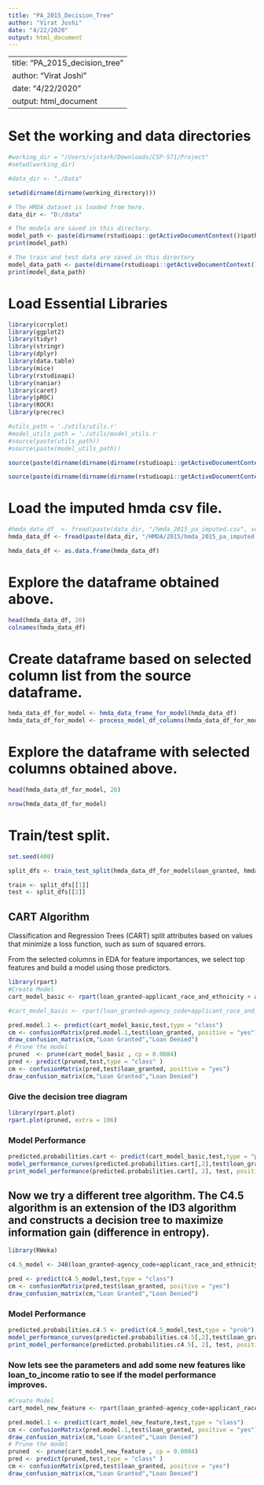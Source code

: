 ---
title: "PA_2015_Decision_Tree"
author: "Virat Joshi"
date: "4/22/2020"
output: html_document
---
---
title: "PA_2015_decision_tree"
author: "Virat Joshi"
date: "4/22/2020"
output: html_document
---

# Set the working and data directories
```{r}
#working_dir = "/Users/vjstark/Downloads/CSP-571/Project"
#setwd(working_dir)

#data_dir <- "./Data"

setwd(dirname(dirname(working_directory)))

# The HMDA dataset is loaded from here.
data_dir <- "D:/data"

```

```{r}
# The models are saved in this directory.
model_path <- paste(dirname(rstudioapi::getActiveDocumentContext()$path), "models", sep = "/")
print(model_path)

# The train and test data are saved in this directory
model_data_path <- paste(dirname(rstudioapi::getActiveDocumentContext()$path), "data", sep = "/")
print(model_data_path)

```


# Load Essential Libraries
```{r}
library(corrplot)
library(ggplot2)
library(tidyr)
library(stringr)
library(dplyr)
library(data.table)
library(mice)
library(rstudioapi)    
library(naniar)
library(caret)
library(pROC)
library(ROCR)
library(precrec)

#utils_path = './utils/utils.r'
#model_utils_path = './utils/model_utils.r'
#source(paste(utils_path))
#source(paste(model_utils_path))

source(paste(dirname(dirname(dirname(rstudioapi::getActiveDocumentContext()$path))), "utils/utils.r", sep="/"))

source(paste(dirname(dirname(dirname(rstudioapi::getActiveDocumentContext()$path))), "utils/model_utils.r", sep="/"))

```

# Load the imputed hmda csv file.
```{r}
#hmda_data_df_ <- fread(paste(data_dir, "/hmda_2015_pa_imputed.csv", sep=""))
hmda_data_df <- fread(paste(data_dir, "/HMDA/2015/hmda_2015_pa_imputed.csv", sep = ""))

hmda_data_df <- as.data.frame(hmda_data_df)
```

# Explore the dataframe obtained above.
```{r}
head(hmda_data_df, 20)
colnames(hmda_data_df)
```


# Create dataframe based on selected column list from the source dataframe.
```{r}
hmda_data_df_for_model <- hmda_data_frame_for_model(hmda_data_df)
hmda_data_df_for_model <- process_model_df_columns(hmda_data_df_for_model)

```


# Explore the dataframe with selected columns obtained above.

```{r}
head(hmda_data_df_for_model, 20)

nrow(hmda_data_df_for_model)

```


# Train/test split.
```{r}
set.seed(400)

split_dfs <- train_test_split(hmda_data_df_for_model$loan_granted, hmda_data_df_for_model)

train <- split_dfs[[1]]
test <- split_dfs[[2]]
```


## CART Algorithm
Classification and Regression Trees (CART) split attributes based on values that minimize a loss function, such as sum of squared errors.

From the selected columns in EDA for feature importances, we select top features and build a model using those predictors. 
```{r}
library(rpart)
#Create Model
cart_model_basic <- rpart(loan_granted~applicant_race_and_ethnicity + applicant_income_000s + loan_amount_000s + preapproval + co_applicant_present + minority_population + loan_purpose + tract_to_msamd_income + applicant_sex + property_type + owner_occupancy + agency_code + rate_spread + respondent_id ,train, control = rpart.control(cp = 0))

#cart_model_basic <- rpart(loan_granted~agency_code+applicant_race_and_ethnicity+applicant_income_000s+county_code,train,control = rpart.control(cp = 0))

pred.model.1 <- predict(cart_model_basic,test,type = "class")
cm <- confusionMatrix(pred.model.1,test$loan_granted, positive = "yes")
draw_confusion_matrix(cm,"Loan Granted","Loan Denied")
# Prune the model
pruned  <- prune(cart_model_basic , cp = 0.0084)
pred <- predict(pruned,test,type = "class" )
cm <- confusionMatrix(pred,test$loan_granted, positive = "yes")
draw_confusion_matrix(cm,"Loan Granted","Loan Denied")
```

### Give the decision tree diagram
```{r}
library(rpart.plot)
rpart.plot(pruned, extra = 106)
```


### Model Performance
```{r}
predicted.probabilities.cart <- predict(cart_model_basic,test,type = "prob")
model_performance_curves(predicted.probabilities.cart[,2],test$loan_granted)
print_model_performance(predicted.probabilities.cart[, 2], test, positive = "yes", negative = "no", threshold = 0.5)
```


## Now we try a different tree algorithm. The C4.5 algorithm is an extension of the ID3 algorithm and constructs a decision tree to maximize information gain (difference in entropy).

```{r}
library(RWeka)

c4.5_model <- J48(loan_granted~agency_code+applicant_race_and_ethnicity+county_code+applicant_sex+applicant_income_000s+loan_purpose+owner_occupancy+hud_median_family_income,train)

pred <- predict(c4.5_model,test,type = "class")
cm <- confusionMatrix(pred,test$loan_granted, positive = "yes")
draw_confusion_matrix(cm,"Loan Granted","Loan Denied")
```

### Model Performance
```{r}
predicted.probabilities.c4.5 <- predict(c4.5_model,test,type = "prob")
model_performance_curves(predicted.probabilities.c4.5[,2],test$loan_granted)
print_model_performance(predicted.probabilities.c4.5[, 2], test, positive = "yes", negative = "no", threshold = 0.5)
```

### Now lets see the parameters and add some new features like loan_to_income ratio to see if the model performance improves.

```{r}
#Create Model
cart_model_new_feature <- rpart(loan_granted~agency_code+applicant_race_and_ethnicity+log_applicant_income_000s+log_loan_amount_000s+county_code+loan_to_income_ratio+hud_median_family_income+applicant_sex,train,control = rpart.control(cp = 0))

pred.model.1 <- predict(cart_model_new_feature,test,type = "class")
cm <- confusionMatrix(pred.model.1,test$loan_granted, positive = "yes")
draw_confusion_matrix(cm,"Loan Granted","Loan Denied")
# Prune the model
pruned  <- prune(cart_model_new_feature , cp = 0.0084)
pred <- predict(pruned,test,type = "class" )
cm <- confusionMatrix(pred,test$loan_granted, positive = "yes")
draw_confusion_matrix(cm,"Loan Granted","Loan Denied")
```